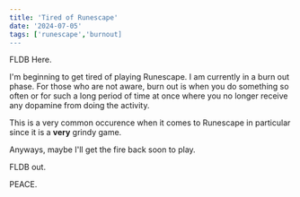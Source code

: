 ---
title: 'Tired of Runescape'
date: '2024-07-05'
tags: ['runescape','burnout]
---

FLDB Here.

I'm beginning to get tired of playing Runescape. I am currently in a burn out phase. For those who are not aware, burn out is when you do something so often or for such a long period of time at once where you no longer receive any dopamine from doing the activity.

This is a very common occurence when it comes to Runescape in particular since it is a **very** grindy game.

Anyways, maybe I'll get the fire back soon to play.

FLDB out.

PEACE.
